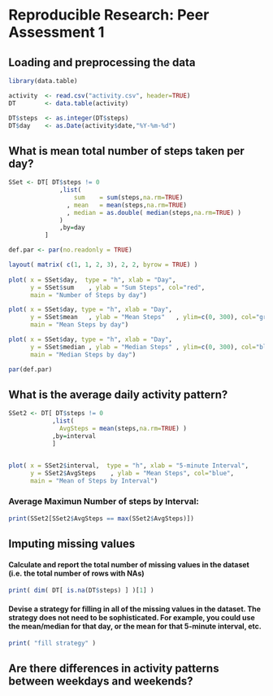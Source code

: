 # Reproducible Research: Peer Assessment 1


## Loading and preprocessing the data
```r
library(data.table)

activity  <- read.csv("activity.csv", header=TRUE)
DT        <- data.table(activity)

DT$steps  <- as.integer(DT$steps)
DT$day    <- as.Date(activity$date,"%Y-%m-%d")

```


## What is mean total number of steps taken per day?
```r

SSet <- DT[ DT$steps != 0
              ,list(
                  sum    = sum(steps,na.rm=TRUE)
                , mean   = mean(steps,na.rm=TRUE) 
                , median = as.double( median(steps,na.rm=TRUE) )
              )
              ,by=day
          ]

def.par <- par(no.readonly = TRUE)

layout( matrix( c(1, 1, 2, 3), 2, 2, byrow = TRUE) )
 
plot( x = SSet$day,  type = "h", xlab = "Day", 
      y = SSet$sum    , ylab = "Sum Steps", col="red",
      main = "Number of Steps by day")

plot( x = SSet$day, type = "h", xlab = "Day", 
      y = SSet$mean   , ylab = "Mean Steps"   , ylim=c(0, 300), col="green",
      main = "Mean Steps by day")

plot( x = SSet$day, type = "h", xlab = "Day", 
      y = SSet$median , ylab = "Median Steps" , ylim=c(0, 300), col="blue",
      main = "Median Steps by day")

par(def.par)

```

## What is the average daily activity pattern?
```r

SSet2 <- DT[ DT$steps != 0
            ,list( 
              AvgSteps = mean(steps,na.rm=TRUE) )
            ,by=interval
            ]


plot( x = SSet2$interval,  type = "h", xlab = "5-minute Interval", 
      y = SSet2$AvgSteps    , ylab = "Mean Steps", col="blue",
      main = "Mean of Steps by Interval")
```

### Average Maximun Number of steps by Interval:
```r
print(SSet2[SSet2$AvgSteps == max(SSet2$AvgSteps)])
```
## Imputing missing values
#### Calculate and report the total number of missing values in the dataset (i.e. the total number of rows with NAs)

```r
print( dim( DT[ is.na(DT$steps) ] )[1] )
```

#### Devise a strategy for filling in all of the missing values in the dataset. The strategy does not need to be sophisticated. For example, you could use the mean/median for that day, or the mean for that 5-minute interval, etc.

```r
print( "fill strategy" )
```


## Are there differences in activity patterns between weekdays and weekends?
